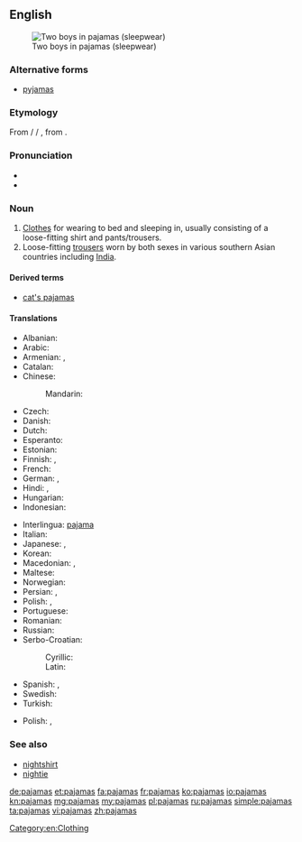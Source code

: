 <!-- NOTE: If you edit this page, please also edit "pyjamas" -->
==English==
[[File:Kids in pajamas.jpg|right|thumb|Two boys in pajamas (sleepwear)]]
===Alternative forms===
* [[pyjamas]] {{qualifier|Australia|UK|Canada}}

===Etymology===
From {{etyl|ur|en}}/{{etyl|hi|en}} {{term|پایجامه|tr=pāyjāma|lang=ur}} / {{term|पैजामा|tr=payjāmā|lang=hi}}, from {{etyl|fa|en}} {{term|پایجامه|پايجامه / پاجامه|tr=pāyjāma / pājāma|leg garment|lang=fa}}.

===Pronunciation===
* {{IPA|/pəˈdʒɑ.məz/|/pəˈdʒæ.məz/}}
* {{audio|en-us-pajamas.ogg|Audio (US)}}

===Noun===
{{wikipedia}}
{{en-plural noun|sg=pajama}}

# [[clothes|Clothes]] for wearing to bed and sleeping in, usually consisting of a loose-fitting shirt and pants/trousers.
# Loose-fitting [[trousers]] worn by both sexes in various southern Asian countries including [[India]].

====Derived terms====
* [[cat's pajamas]]

====Translations====
{{trans-top|clothes for wearing to bed and sleeping in}}
* Albanian: {{t-|sq|pizhamë}}
* Arabic: {{t-|ar|بجامة|f|tr=bijaama}}
* Armenian: {{t-|hy|պիժամա|s|tr=pižama}}, {{t-|hy|ննջազգեստ|s|tr=nnǰazgest}}
* Catalan: {{t+|ca|pijama|m}}
* Chinese:
*: Mandarin: {{t-|cmn|睡衣|tr=shuìyī|sc=Hani}}
* Czech: {{t+|cs|pyžamo|n}}
* Danish: {{t-|da|pyjamas|c}}
* Dutch: {{t+|nl|pyjama|m}}
* Esperanto: {{t-|eo|piĵamo}}
* Estonian: {{t-|et|pidžaama}}
* Finnish: {{t+|fi|pyjama}}, {{t+|fi|yöpuku}}
* French: {{t+|fr|pyjama|m}}
* German: {{t+|de|Pyjama|m}}, {{t+|de|Schlafanzug|m}}
* Hindi: {{t-|hi|पाजामा|tr=pājāmā}}, {{t-|hi|पैजामा|tr=paijāmā}}
* Hungarian: {{t+|hu|pizsama}}
* Indonesian: {{t+|id|piyama}}
{{trans-mid}}
* Interlingua: [[pajama]]
* Italian: {{t+|it|pigiama|m}}
* Japanese: {{t-|ja|パジャマ|tr=pajama}}, {{t-|ja|寝間着|tr=ねまき, nemaki}}
* Korean: {{t+|ko|파자마|tr=pajama|sc=Hang}}
* Macedonian: {{t-|mk|пижама|f|tr=pižáma}}, {{t-|mk|пижами|p|tr=pižámi}}
* Maltese: {{t-|mt|paġama|f}}
* Norwegian: {{t+|no|pysjamas|m}}
* Persian: {{t-|fa|پايجامه}}, {{t+|fa|پیژامه}}
* Polish: {{t+|pl|piżama|f}}, {{t+|pl|pidżama|f}}
* Portuguese: {{t+|pt|pijama|m}}
* Romanian: {{t-|ro|pijama|f}}
* Russian: {{t+|ru|пижама|f|tr=pižáma}}
* Serbo-Croatian:
*: Cyrillic: {{t-|sh|пиџама|f|sc=Cyrl}}
*: Latin: {{t-|sh|pidžama|f}}
* Spanish: {{t+|es|pijama}}, {{t-|es|pijamas|n}}
* Swedish: {{t+|sv|pyjamas|c}}
* Turkish: {{t+|tr|pijama}}
{{trans-bottom}}

{{trans-top|loose-fitting trousers worn in the Far East}}
* Polish: {{t+|pl|piżama|f}}, {{t+|pl|pidżama|f}}
{{trans-mid}}
{{trans-bottom}}

===See also===
* [[nightshirt]]
* [[nightie]]

[[Category:en:Clothing]]

[[de:pajamas]]
[[et:pajamas]]
[[fa:pajamas]]
[[fr:pajamas]]
[[ko:pajamas]]
[[io:pajamas]]
[[kn:pajamas]]
[[mg:pajamas]]
[[my:pajamas]]
[[pl:pajamas]]
[[ru:pajamas]]
[[simple:pajamas]]
[[ta:pajamas]]
[[vi:pajamas]]
[[zh:pajamas]]